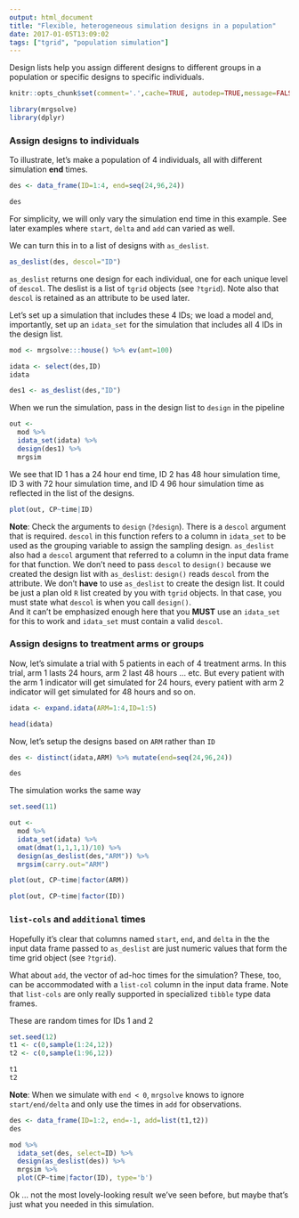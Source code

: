 ```yaml
---
output: html_document
title: "Flexible, heterogeneous simulation designs in a population"
date: 2017-01-05T13:09:02
tags: ["tgrid", "population simulation"]
---
```



Design lists help you assign different designs to 
different groups in a population or specific 
designs to specific individuals. 


```r
knitr::opts_chunk$set(comment='.',cache=TRUE, autodep=TRUE,message=FALSE)
```

```r
library(mrgsolve)
library(dplyr)
```


### Assign designs to individuals

To illustrate, let's make a population of 
4 individuals, all with different simulation __end__ times.


```r
des <- data_frame(ID=1:4, end=seq(24,96,24))

des
```

For simplicity, we will only vary the simulation end time in 
this example.  See later examples where `start`, `delta` and 
`add` can varied as well. 


We can turn this in to a list of designs with `as_deslist`.  

```r
as_deslist(des, descol="ID")
```

`as_deslist` returns one design for each individual, one
for each unique level of `descol`. The 
deslist is a list of `tgrid` objects (see `?tgrid`).
Note also that `descol` is retained as an attribute to be used
later.

Let's set up a simulation that includes these 4 IDs; 
we load a model and, importantly, set up an `idata_set`
for the simulation that includes all 4 IDs in the design list.

```r

mod <- mrgsolve:::house() %>% ev(amt=100)

idata <- select(des,ID)
idata

des1 <- as_deslist(des,"ID")

```


When we run the simulation, pass in the 
design list to `design` in the pipeline


```r
out <- 
  mod %>%
  idata_set(idata) %>%
  design(des1) %>%
  mrgsim

```


We see that ID 1 has a 24 hour end time, ID 2 
has 48 hour simulation time, ID 3 with 72 hour 
simulation time, and ID 4 96 hour simulation time 
as reflected in the list of the designs.

```r
plot(out, CP~time|ID)
```



__Note__: Check the arguments to `design` (`?design`).  There
is a `descol` argument that is required.  `descol` in this function 
refers to a column in `idata_set` to be used as the grouping variable
to assign the sampling design.  `as_deslist` also had a `descol`
argument that referred to a column in the input data frame
for that function.  We don't need to pass `descol` to `design()`
because we created the design list with `as_deslist`: `design()`
reads `descol` from the attribute.  We don't __have__ to 
use `as_deslist` to create the design list.  It could be just a 
plan old `R` list created by you with `tgrid` objects.  In that 
case, you must state what `descol` is when you call `design()`.  
And it can't be emphasized enough here that you __MUST__ use
an `idata_set` for this to work and `idata_set` must 
contain a valid `descol`.  


### Assign designs to treatment arms or groups

Now, let's simulate a trial with 5 patients in each of
4 treatment arms.  In this trial,
arm 1 lasts 24 hours, arm 2 last 48 hours ... etc.  But
every patient with the arm 1 indicator will get simulated
for 24 hours, every patient with arm 2 indicator will get simulated
for 48 hours and so on.


```r
idata <- expand.idata(ARM=1:4,ID=1:5)

head(idata)

```

Now, let's setup the designs based on `ARM` rather 
than `ID`

```r

des <- distinct(idata,ARM) %>% mutate(end=seq(24,96,24))

des

```

The simulation works the same way

```r
set.seed(11)

out <- 
  mod %>% 
  idata_set(idata) %>%
  omat(dmat(1,1,1,1)/10) %>%
  design(as_deslist(des,"ARM")) %>% 
  mrgsim(carry.out="ARM")

plot(out, CP~time|factor(ARM))

plot(out, CP~time|factor(ID))

```

### `list-cols` and `additional` times

Hopefully it's clear that columns named
`start`, `end`, and `delta` in the 
the input data frame passed to `as_deslist`
are just numeric values that form 
the time grid object (see `?tgrid`).

What about `add`, the vector of ad-hoc times
for the simulation?  These, too, can be 
accommodated with a `list-col` column in 
the input data frame.  Note that `list-cols`
are only really supported in specialized
 `tibble` type data frames.



These are random times for IDs 1 and 2
```r
set.seed(12)
t1 <- c(0,sample(1:24,12))
t2 <- c(0,sample(1:96,12))

t1
t2
```

__Note__: When we simulate with `end < 0`, `mrgsolve` 
knows
to ignore `start/end/delta` and only use the 
times in `add` for observations.

```r
des <- data_frame(ID=1:2, end=-1, add=list(t1,t2))
des

mod %>% 
  idata_set(des, select=ID) %>%
  design(as_deslist(des)) %>% 
  mrgsim %>% 
  plot(CP~time|factor(ID), type='b')
```

Ok ... not the most lovely-looking result we've seen before, 
but maybe that's just what you needed in this simulation.

